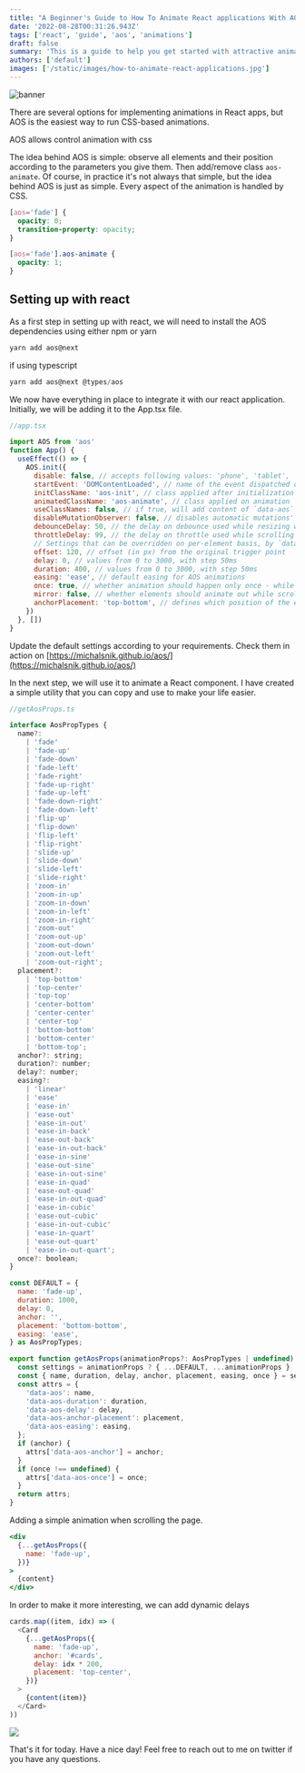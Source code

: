 ```yaml
---
title: "A Beginner's Guide to How To Animate React applications With AOS"
date: '2022-08-28T00:31:26.943Z'
tags: ['react', 'guide', 'aos', 'animations']
draft: false
summary: 'This is a guide to help you get started with attractive animation on scroll. It is a good starting point for anyone who is new to React and AOS.'
authors: ['default']
images: ['/static/images/how-to-animate-react-applications.jpg']
---
```


![banner](/static/images/how-to-animate-react-applications.jpg)

There are several options for implementing animations in React apps, but AOS is the easiest way to run CSS-based animations.

AOS allows control animation with css

The idea behind AOS is simple: observe all elements and their position according to the parameters you give them. Then add/remove class `aos-animate`. Of course, in practice it's not always that simple, but the idea behind AOS is just as simple. Every aspect of the animation is handled by CSS.

```css
[aos='fade'] {
  opacity: 0;
  transition-property: opacity;
}

[aos='fade'].aos-animate {
  opacity: 1;
}
```

## Setting up with react

As a first step in setting up with react, we will need to install the AOS dependencies using either npm or yarn

```jsx
yarn add aos@next
```

if using typescript

```jsx
yarn add aos@next @types/aos
```

We now have everything in place to integrate it with our react application. Initially, we will be adding it to the App.tsx file.

```jsx
//app.tsx

import AOS from 'aos'
function App() {
  useEffect(() => {
    AOS.init({
      disable: false, // accepts following values: 'phone', 'tablet', 'mobile', boolean, expression or function
      startEvent: 'DOMContentLoaded', // name of the event dispatched on the document, that AOS should initialize on
      initClassName: 'aos-init', // class applied after initialization
      animatedClassName: 'aos-animate', // class applied on animation
      useClassNames: false, // if true, will add content of `data-aos` as classes on scroll
      disableMutationObserver: false, // disables automatic mutations' detections (advanced)
      debounceDelay: 50, // the delay on debounce used while resizing window (advanced)
      throttleDelay: 99, // the delay on throttle used while scrolling the page (advanced)
      // Settings that can be overridden on per-element basis, by `data-aos-*` attributes:
      offset: 120, // offset (in px) from the original trigger point
      delay: 0, // values from 0 to 3000, with step 50ms
      duration: 400, // values from 0 to 3000, with step 50ms
      easing: 'ease', // default easing for AOS animations
      once: true, // whether animation should happen only once - while scrolling down
      mirror: false, // whether elements should animate out while scrolling past them
      anchorPlacement: 'top-bottom', // defines which position of the element regarding to window should trigger the animation
    })
  }, [])
}
```

Update the default settings according to your requirements. Check them in action on [https://michalsnik.github.io/aos/](https://michalsnik.github.io/aos/)

In the next step, we will use it to animate a React component. I have created a simple utility that you can copy and use to make your life easier.

```jsx
//getAosProps.ts

interface AosPropTypes {
  name?:
    | 'fade'
    | 'fade-up'
    | 'fade-down'
    | 'fade-left'
    | 'fade-right'
    | 'fade-up-right'
    | 'fade-up-left'
    | 'fade-down-right'
    | 'fade-down-left'
    | 'flip-up'
    | 'flip-down'
    | 'flip-left'
    | 'flip-right'
    | 'slide-up'
    | 'slide-down'
    | 'slide-left'
    | 'slide-right'
    | 'zoom-in'
    | 'zoom-in-up'
    | 'zoom-in-down'
    | 'zoom-in-left'
    | 'zoom-in-right'
    | 'zoom-out'
    | 'zoom-out-up'
    | 'zoom-out-down'
    | 'zoom-out-left'
    | 'zoom-out-right';
  placement?:
    | 'top-bottom'
    | 'top-center'
    | 'top-top'
    | 'center-bottom'
    | 'center-center'
    | 'center-top'
    | 'bottom-bottom'
    | 'bottom-center'
    | 'bottom-top';
  anchor?: string;
  duration?: number;
  delay?: number;
  easing?:
    | 'linear'
    | 'ease'
    | 'ease-in'
    | 'ease-out'
    | 'ease-in-out'
    | 'ease-in-back'
    | 'ease-out-back'
    | 'ease-in-out-back'
    | 'ease-in-sine'
    | 'ease-out-sine'
    | 'ease-in-out-sine'
    | 'ease-in-quad'
    | 'ease-out-quad'
    | 'ease-in-out-quad'
    | 'ease-in-cubic'
    | 'ease-out-cubic'
    | 'ease-in-out-cubic'
    | 'ease-in-quart'
    | 'ease-out-quart'
    | 'ease-in-out-quart';
  once?: boolean;
}

const DEFAULT = {
  name: 'fade-up',
  duration: 1000,
  delay: 0,
  anchor: '',
  placement: 'bottom-bottom',
  easing: 'ease',
} as AosPropTypes;

export function getAosProps(animationProps?: AosPropTypes | undefined) {
  const settings = animationProps ? { ...DEFAULT, ...animationProps } : DEFAULT;
  const { name, duration, delay, anchor, placement, easing, once } = settings;
  const attrs = {
    'data-aos': name,
    'data-aos-duration': duration,
    'data-aos-delay': delay,
    'data-aos-anchor-placement': placement,
    'data-aos-easing': easing,
  };
  if (anchor) {
    attrs['data-aos-anchor'] = anchor;
  }
  if (once !== undefined) {
    attrs['data-aos-once'] = once;
  }
  return attrs;
}
```

Adding a simple animation when scrolling the page.

```jsx
<div
  {...getAosProps({
    name: 'fade-up',
  })}
>
  {content}
</div>
```

In order to make it more interesting, we can add dynamic delays

```js
cards.map((item, idx) => (
  <Card
    {...getAosProps({
      name: 'fade-up',
      anchor: '#cards',
      delay: idx * 200,
      placement: 'top-center',
    })}
  >
    {content(item)}
  </Card>
))
```

<img src="/static/images/aos.gif" className="" />

That's it for today. Have a nice day!
Feel free to reach out to me on twitter if you have any questions.
